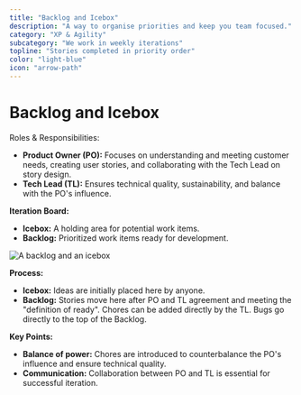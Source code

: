 ```yaml
---
title: "Backlog and Icebox"
description: "A way to organise priorities and keep you team focused."
category: "XP & Agility"
subcategory: "We work in weekly iterations"
topline: "Stories completed in priority order"
color: "light-blue"
icon: "arrow-path"
---
```



# Backlog and Icebox

Roles & Responsibilities:

- **Product Owner (PO):** Focuses on understanding and meeting customer needs, creating user stories, and collaborating with the Tech Lead on story design.
- **Tech Lead (TL):** Ensures technical quality, sustainability, and balance with the PO's influence.

**Iteration Board:**

- **Icebox:** A holding area for potential work items.
- **Backlog:** Prioritized work items ready for development.

![A backlog and an icebox](./backlog-and-icebox.png)

**Process:**

- **Icebox:** Ideas are initially placed here by anyone.
- **Backlog:** Stories move here after PO and TL agreement and meeting the "definition of ready". Chores can be added directly by the TL. Bugs go directly to the top of the Backlog.

**Key Points:**

- **Balance of power:** Chores are introduced to counterbalance the PO's influence and ensure technical quality.
- **Communication:** Collaboration between PO and TL is essential for successful iteration.
